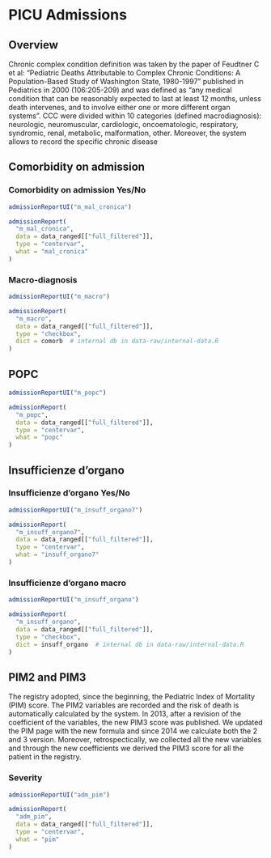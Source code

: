 # PICU Admissions {#ccc .tabset .tabset-fade .tabset-pills}

## Overview {-}

Chronic complex condition definition was taken by the paper of Feudtner C et al: “Pediatric Deaths Attributable to
Complex Chronic Conditions: A Population-Based Study of Washington State, 1980-1997” published in Pediatrics in
2000 (106:205-209) and was defined as “any medical condition that can be reasonably expected to last at least 12
months, unless death intervenes, and to involve either one or more different organ systems”.
CCC were divided within 10 categories (defined macrodiagnosis): neurologic, neuromuscular, cardiologic,
oncoematologic, respiratory, syndromic, renal, metabolic, malformation, other.
Moreover, the system allows to record the specific chronic disease



## Comorbidity on admission {.tabset .tabset-dropdown}

### Comorbidity on admission Yes/No
```r
admissionReportUI("m_mal_cronica")
```

```r
admissionReport(
  "m_mal_cronica",
  data = data_ranged[["full_filtered"]],
  type = "centervar",
  what = "mal_cronica"
)
```

### Macro-diagnosis
```r
admissionReportUI("m_macro")
```

```r
admissionReport(
  "m_macro",
  data = data_ranged[["full_filtered"]],
  type = "checkbox",
  dict = comorb  # internal db in data-raw/internal-data.R
)
```


<!--## CCC {.tabset .tabset-dropdown}  -->

<!--### Rate by center  -->

<!--### Type  -->

<!--### Age --> 

## POPC {.tabset .tabset-dropdown}
```r
admissionReportUI("m_popc")
```

```r
admissionReport(
  "m_popc",
  data = data_ranged[["full_filtered"]],
  type = "centervar",
  what = "popc"
)
```
## Insufficienze d'organo  {.tabset .tabset-dropdown}

### Insufficienze d'organo Yes/No
```r
admissionReportUI("m_insuff_organo7")
```

```r
admissionReport(
  "m_insuff_organo7",
  data = data_ranged[["full_filtered"]],
  type = "centervar",
  what = "insuff_organo7"
)
```

### Insufficienze d'organo macro
```r
admissionReportUI("m_insuff_organo")
```

```r
admissionReport(
  "m_insuff_organo",
  data = data_ranged[["full_filtered"]],
  type = "checkbox",
  dict = insuff_organo  # internal db in data-raw/internal-data.R
)
```



## PIM2 and PIM3 {.tabset .tabset-dropdown}

The registry adopted, since the beginning, the Pediatric Index of Mortality (PIM) score. The PIM2 variables are
recorded and the risk of death is automatically calculated by the system. In 2013, after a revision of the coefficient of the variables, the new PIM3 score was published. We updated the PIM page with the new formula and since 2014 we calculate both the 2 and 3 version. Moreover, retrospectically, we collected all the new variables and through the new coefficients we derived the PIM3 score for all the patient in the registry.


### Severity
```r
admissionReportUI("adm_pim")
```

```r
admissionReport(
  "adm_pim",
  data = data_ranged[["full_filtered"]],
  type = "centervar",
  what = "pim"
)
```

